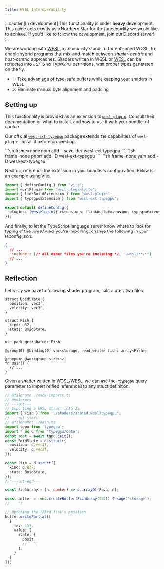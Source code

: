 ```yaml
---
title: WESL Interoperability
---
```


:::caution[In development]
This functionality is under **heavy** development. This guide acts mostly as a Northern Star for the functionality we would
like to achieve. If you'd like to follow the development, join our Discord server!
:::

We are working with [WESL](https://wesl-lang.dev), a community standard for enhanced WGSL, to enable
hybrid programs that mix-and-match between *shader-centric* and *host-centric* approaches. Shaders written in
WGSL or [WESL](https://wesl-lang.dev) can be reflected into JS/TS as TypeGPU definitions, with proper types
generated on the fly.

- ✨ Take advantage of type-safe buffers while keeping your shaders in WESL
- ⚔️ Eliminate manual byte alignment and padding

## Setting up

This functionality is provided as an extension to [`wesl-plugin`](https://wesl-lang.dev/docs/Getting-Started-JavaScript).
Consult their documentation on what to install, and how to use it with your bundler of choice.

Our official [`wesl-ext-typepgu`](https://github.com/software-mansion-labs/wesl-ext-typegpu) package extends the capabilities of `wesl-plugin`.
Install it before proceeding.


<Tabs syncKey="package-manager">
  <TabItem label="npm" icon="seti:npm">
    ```sh frame=none
    npm add --save-dev wesl-ext-typegpu
    ```
  </TabItem>
  <TabItem label="pnpm" icon="pnpm">
    ```sh frame=none
    pnpm add -D wesl-ext-typegpu
    ```
  </TabItem>
  <TabItem label="yarn" icon="seti:yarn">
    ```sh frame=none
    yarn add -D wesl-ext-typegpu
    ```
  </TabItem>
</Tabs>

Next up, reference the extension in your bundler's configuration. Below is an example using Vite.

```ts {4, 7} "typegpuExtension"
import { defineConfig } from "vite";
import weslPlugin from "wesl-plugin/vite";
import { linkBuildExtension } from "wesl-plugin";
import { typegpuExtension } from "wesl-ext-typegpu";

export default defineConfig({
  plugins: [weslPlugin({ extensions: [linkBuildExtension, typegpuExtension] })],
});
```

And finally, to let the TypeScript language server know where to look for typing of the
.wgsl/.wesl you're importing, change the following in your tsconfig.json:

```json
{
  // ...
  "include": [/* all other files you're including */, ".wesl/**/*"]
  // ...
}
```

## Reflection

Let's say we have to following shader program, split across two files.

```wgsl title="shaders/shared.wesl"
struct BoidState {
  position: vec3f,
  velocity: vec3f,
}

struct Fish {
  kind: u32,
  state: BoidState,
}
```

```wgsl title="shaders/main.wesl"
use package::shared::Fish;

@group(0) @binding(0) var<storage, read_write> fish: array<Fish>;

@compute @workgroup_size(32)
fn main() {
  // ...
}
```

Given a shader written in WGSL/WESL, we can use the `?typegpu` query parameter to import
reified references to any struct definition.

```ts twoslash title="main.ts"
// @filename ./mock-imports.ts
// @noErrors
// ---cut---
// Importing a WGSL struct into JS
import { Fish } from './shaders/shared.wesl?typegpu';
// ---cut-start---
// @filename: ./main.ts
import tgpu from 'typegpu';
import * as d from 'typegpu/data';
const root = await tgpu.init();
const BoidState = d.struct({
  position: d.vec3f,
  velocity: d.vec3f,
});

const Fish = d.struct({
  kind: d.u32,
  state: BoidState,
});
// ---cut-end---

const FishArray = (n: number) => d.arrayOf(Fish, n);

const buffer = root.createBuffer(FishArray(512)).$usage('storage');
//    ^?

// Updating the 123rd fish's position
buffer.writePartial([
  {
    idx: 123,
    value: {
      state: {
        posit
        //   ^|
      },
    }
  }
]);
```
